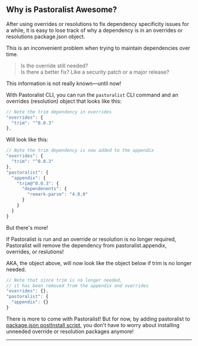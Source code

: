 <section>

## Why is Pastoralist Awesome?

After using overrides or resolutions to fix dependency specificity issues for a while, it is easy to lose track of why a dependency is in an overrides or resolutions package.json object.

This is an inconvenient problem when trying to maintain dependencies over time.

> Is the override still needed?<br />
> Is there a better fix? Like a security patch or a major release?

This information is not really known—until now!

With Pastoralist CLI, you can run the `pastoralist` CLI command and an overrides (resolution) object that looks like this:

```js
// Note the trim dependency in overrides
"overrides": {
  "trim": "^0.0.3"
},
```

Will look like this:

```js
// Note the trim dependency is now added to the appendix
"overrides": {
  "trim": "^0.0.3"
},
"pastoralist": {
  "appendix": {
    "trim@^0.0.3": {
      "dependenents": {
        "remark-parse": "4.0.0"
      }
    }
  }
}
```

But there's more!

If Pastoralist is run and an override or resolution is no longer required, Pastoralist will remove the dependency from pastoralist.appendix, overrides, or reslutions!

AKA, the object above, will now look like the object below if trim is no longer needed.

```js
// Note that since trim is no longer needed,
// it has been removed from the appendix and overrides
"overrides": {},
"pastoralist": {
  "appendix": {}
}
```

There is more to come with Pastoralist! But for now, by adding pastoralist to [package.json postInstall script](https://docs.npmjs.com/cli/v8/using-npm/scripts#npm-install), you don't have to worry about installing unneeded override or resolution packages anymore!

---

</section>
